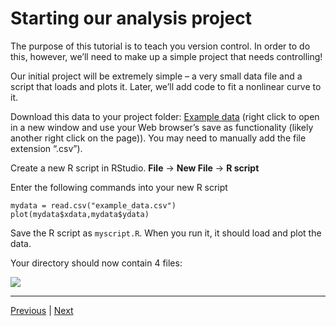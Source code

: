 # Starting our analysis project

The purpose of this tutorial is to teach you version control. In order to do this, however, we'll need to make up a simple project that needs controlling!

Our initial project will be extremely simple -- a very small data file and a script that loads and plots it. Later, we'll add code to fit a nonlinear curve to it.

Download this data to your project folder: [Example data](https://raw.githubusercontent.com/RSE-Sheffield/Code_cafe/master/example_data.csv) (right click to open in a new window and use your Web browser's save as functionality (likely another right click on the page)). You may need to manually add the file extension ".csv").

Create a new R script in RStudio. **File** -> **New File** -> **R script**

Enter the following commands into your new R script

```
mydata = read.csv("example_data.csv")
plot(mydata$xdata,mydata$ydata)
```

Save the R script as `myscript.R`. When you run it, it should load and plot the data.

Your directory should now contain 4 files:

![](./assets/file_list.png)  

***

[Previous](./rstudio_project.md) | [Next](./version_control.md)
